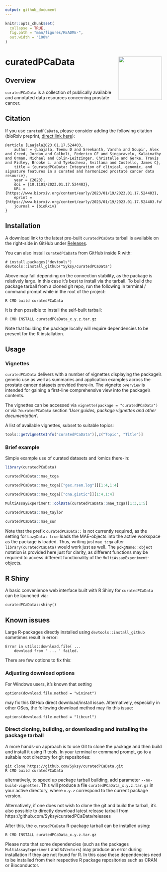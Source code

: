 ```yaml
---
output: github_document
---
```


```r
knitr::opts_chunk$set(
  collapse = TRUE,
  fig.path = "man/figures/README-",
  out.width = "100%"
)
```

# curatedPCaData <img src="man/figures/hex.png" align="right" height="139" />

<!-- badges: start -->
<!-- badges: end -->

## Overview 

`curatedPCaData` is a collection of publically available and annotated data resources
concerning prostate cancer. 

## Citation

If you use `curatedPCaData`, please consider adding the following citation (bioRxiv preprint, [direct link here](https://www.biorxiv.org/content/10.1101/2023.01.17.524403v1)):

```
@article {Laajala2023.01.17.524403,
	author = {Laajala, Teemu D and Sreekanth, Varsha and Soupir, Alex and Creed, Jordan and Calboli, Federico CF and Singaravelu, Kalaimathy and Orman, Michael and Colin-Leitzinger, Christelle and Gerke, Travis and Fidley, Brooke L. and Tyekucheva, Svitlana and Costello, James C},
	title = {curatedPCaData: Integration of clinical, genomic, and signature features in a curated and harmonized prostate cancer data resource},
	year = {2023},
	doi = {10.1101/2023.01.17.524403},
	URL = {https://www.biorxiv.org/content/early/2023/01/19/2023.01.17.524403},
	eprint = {https://www.biorxiv.org/content/early/2023/01/19/2023.01.17.524403.full.pdf},
	journal = {bioRxiv}
}
```

## Installation

A download link to the latest pre-built `curatedPCaData` tarball is available on the right-side in GitHub under [Releases](https://github.com/Syksy/curatedPCaData/releases).

You can also install `curatedPCaData` from GitHub inside R with: 

```
# install.packages("devtools")
devtools::install_github("Syksy/curatedPCaData")
```

Above may fail depending on the connection stability, as the package is relatively large. In this case it's best to install via the tarball.
To build the package tarball from a cloned git repo, run the following in terminal / command prompt while in the root of the project:

```
R CMD build curatedPCaData
```

It is then possible to install the self-built tarball:

```
R CMD INSTALL curatedPCaData_x.y.z.tar.gz
```

Note that building the package locally will require dependencies to be present for the R installation.

## Usage

### Vignettes

`curatedPCaData` delivers with a number of vignettes displaying the package's generic use as well as summaries and application examples across the prostate cancer datasets provided there-in. The vignette `overview` is intended for gaining a first-line comprehensive view into the package's contents.

The vignettes can be accessed via `vignette(package = "curatedPCaData")` or via `?curatedPCaData` section '_User guides, package vignettes and other documentation_'.

A list of available vignettes, subset to suitable topics:

```r

tools::getVignetteInfo("curatedPCaData")[,c("Topic", "Title")]

```

### Brief example

Simple example use of curated datasets and 'omics there-in:

```r

library(curatedPCaData)

curatedPCaData::mae_tcga

curatedPCaData::mae_tcga[["gex.rsem.log"]][1:4,1:4]

curatedPCaData::mae_tcga[["cna.gistic"]][1:4,1:4]

MultiAssayExperiment::colData(curatedPCaData::mae_tcga)[1:3,1:5]

curatedPCaData::mae_taylor

curatedPCaData::mae_sun

```

Note that the prefix `curatedPCaData::` is not currently required, as the setting for `LazyData: true` loads the MAE-objects into the active workspace as the package is loaded. Thus, writing just `mae_tcga` after `library(curatedPCaData)` would work just as well. The `pckgName::object` notation is provided here just for clarity, as different functions may be required to access different functionality of the `MultiAssayExperiment`-objects.

## R Shiny

A basic convenience web interface built with R Shiny for `curatedPCaData` can be launched via:

```
curatedPCaData::shiny()
```

## Known issues

Large R-packages directly installed using ```devtools::install_github``` sometimes result in error:

```
Error in utils::download.file( ...
    download from ' ... ' failed.
``` 

There are few options to fix this:

### Adjusting download options

For Windows users, it's known that setting

```
options(download.file.method = "wininet")
```

may fix this GitHub direct download/install issue. Alternatively, especially in other OSes, the following download method may fix this issue:

```
options(download.file.method = "libcurl")
```

### Direct cloning, building, or downloading and installing the package tarball

A more hands-on approach is to use Git to clone the package and then build and install it using R tools. In your terminal or command prompt, go to a suitable root directory for git repositories:

```
git clone https://github.com/Syksy/curatedPCaData.git
R CMD build curatedPCaData
``` 

alternatively, to speed up package tarball building, add parameter ```--no-build-vignettes```. This will produce a file ```curatedPCaData_x.y.z.tar.gz``` in your active directory, where ```x.y.z``` correspond to the current package version. 

Alternatively, if one does not wish to clone the git and build the tarball, it's also possible to directly download latest release tarball from https://github.com/Syksy/curatedPCaData/releases

After this, the ```curatedPCaData``` R-package tarball can be installed using:

```
R CMD INSTALL curatedPCaData_x.y.z.tar.gz
```

Please note that some dependencies (such as the packages ```MultiAssayExperiment``` and ```S4Vectors```) may produce an error during installation if they are not found for R. In this case these dependencies need to be installed from their respective R package repositories such as CRAN or Bioconductor.
